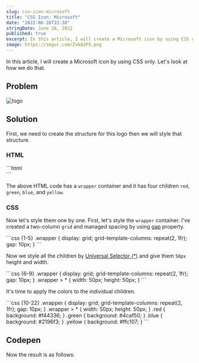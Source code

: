 ```yaml
---
slug: css-icon-microsoft
title: "CSS Icon: Microsoft"
date: "2022-06-26T22:30"
stringDate: June 26, 2022
published: true
excerpt: In this article, I will create a Microsoft icon by using CSS only.
image: https://imgur.com/ZvbA2PX.png
---
```


In this article, I will create a Microsoft icon by using CSS only. Let's look at how we do that.

## Problem

![logo](https://imgur.com/eFnRBmo.png)

## Solution

First, we need to create the structure for this logo then we will style that structure.

### HTML

<CodeTitle title="index.html" lang="html" />
```html
<div class="wrapper">
  <div class="red"></div>
  <div class="green"></div>
  <div class="blue"></div>
  <div class="yellow"></div>
</div>
```

The above HTML code has a `wrapper` container and it has four children `red`, `green`, `blue`, and `yellow`.

### CSS

Now let's style them one by one. First, let's style the `wrapper` container. I've created a two-column `grid` and managed spacing by using [gap](https://developer.mozilla.org/en-US/docs/Web/CSS/gap) property.

<CodeTitle title="styles.css" lang="css" /> 
```css {1-5}
.wrapper {
  display: grid;
  grid-template-columns: repeat(2, 1fr);
  gap: 10px;
}
```

Now we style all the children by [Universal Selector (\*)](https://developer.mozilla.org/en-US/docs/Web/CSS/Universal_selectors) and give them `50px` height and width.

<CodeTitle title="styles.css" lang="css" /> 
```css {6-9}
.wrapper {
  display: grid;
  grid-template-columns: repeat(2, 1fr);
  gap: 10px;
}
.wrapper > * {
  width: 50px;
  height: 50px;
}
```

It's time to apply the colors to the individual children.

<CodeTitle title="styles.css" lang="css" /> 
```css {10-22}
.wrapper {
  display: grid;
  grid-template-columns: repeat(2, 1fr);
  gap: 10px;
}
.wrapper > * {
  width: 50px;
  height: 50px;
}
.red {
  background: #f44336;
}
.green {
  background: #4caf50;
}
.blue {
  background: #2196f3;
}
.yellow {
  background: #ffc107;
}
```

## Codepen

Now the result is as follows:

<Codepen id="abYoBeR" />

<NextAndPreviousButton
  nextHref="/blogs/css-icon-android"
  nextTitle="CSS Icon: Android"
/>
